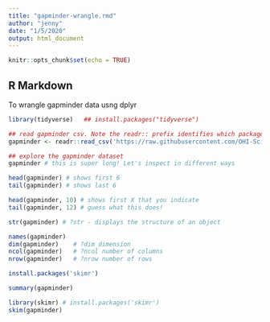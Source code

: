 ```yaml
---
title: "gapminder-wrangle.rmd"
author: "jenny"
date: "1/5/2020"
output: html_document
---
```


```r
knitr::opts_chunk$set(echo = TRUE)
```

## R Markdown

To wrangle gapminder data usng dplyr

```r
library(tidyverse)   ## install.packages("tidyverse")
```

```r
## read gapminder csv. Note the readr:: prefix identifies which package it's in
gapminder <- readr::read_csv('https://raw.githubusercontent.com/OHI-Science/data-science-training/master/data/gapminder.csv')
```


```r
## explore the gapminder dataset
gapminder # this is super long! Let's inspect in different ways
```

```r
head(gapminder) # shows first 6
tail(gapminder) # shows last 6

head(gapminder, 10) # shows first X that you indicate
tail(gapminder, 12) # guess what this does!
```

```r
str(gapminder) # ?str - displays the structure of an object
```

```r
names(gapminder)
dim(gapminder)    # ?dim dimension
ncol(gapminder)   # ?ncol number of columns
nrow(gapminder)   # ?nrow number of rows
```

```r
install.packages('skimr')
```


```r
summary(gapminder)

library(skimr) # install.packages('skimr')
skim(gapminder)
```

